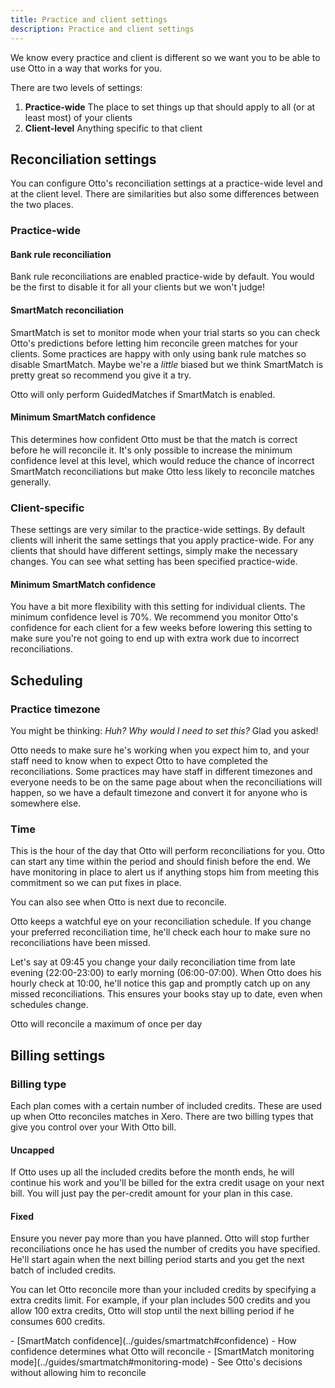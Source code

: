 ```yaml
---
title: Practice and client settings
description: Practice and client settings
---
```



We know every practice and client is different so we want you to be able to use Otto in a way that works for you.

There are two levels of settings:

1. **Practice-wide** The place to set things up that should apply to all (or at least most) of your clients
2. **Client-level** Anything specific to that client

## Reconciliation settings

You can configure Otto's reconciliation settings at a practice-wide level and at the client level. There are similarities but also some differences between the two places.

### Practice-wide

<ClickableImage
  src={practiceReconciliationSettingsImage}
  alt="Screenshot of the reconciliation settings for a practice"
/>

#### Bank rule reconciliation

Bank rule reconciliations are enabled practice-wide by default. You would be the first to disable it for all your clients but we won't judge!

#### SmartMatch reconciliation

SmartMatch is set to monitor mode when your trial starts so you can check Otto's predictions before letting him reconcile green matches for your clients. Some practices are happy with only using bank rule matches so disable SmartMatch. Maybe we're a _little_ biased but we think SmartMatch is pretty great so recommend you give it a try.

<Aside type="caution">
  Otto will only perform GuidedMatches if SmartMatch is enabled.
</Aside>

#### Minimum SmartMatch confidence

This determines how confident Otto must be that the match is correct before he will reconcile it. It's only possible to increase the minimum confidence level at this level, which would reduce the chance of incorrect SmartMatch reconciliations but make Otto less likely to reconcile matches generally.

### Client-specific

<ClickableImage
  src={clientReconciliationSettingsImage}
  alt="Screenshot of the reconciliation settings for a client"
/>

These settings are very similar to the practice-wide settings. By default clients will inherit the same settings that you apply practice-wide. For any clients that should have different settings, simply make the necessary changes. You can see what setting has been specified practice-wide.

#### Minimum SmartMatch confidence

You have a bit more flexibility with this setting for individual clients. The minimum confidence level is 70%. We recommend you monitor Otto's confidence for each client for a few weeks before lowering this setting to make sure you're not going to end up with extra work due to incorrect reconciliations.

## Scheduling

<ClickableImage
  src={schedulingSettingsImage}
  alt="Screenshot of the scheduling settings for a client"
/>

### Practice timezone

You might be thinking: _Huh? Why would I need to set this?_ Glad you asked!

Otto needs to make sure he's working when you expect him to, and your staff need to know when to expect Otto to have completed the reconciliations. Some practices may have staff in different timezones and everyone needs to be on the same page about when the reconciliations will happen, so we have a default timezone and convert it for anyone who is somewhere else.

### Time

This is the hour of the day that Otto will perform reconciliations for you. Otto can start any time within the period and should finish before the end. We have monitoring in place to alert us if anything stops him from meeting this commitment so we can put fixes in place.

You can also see when Otto is next due to reconcile.

Otto keeps a watchful eye on your reconciliation schedule. If you change your preferred reconciliation time, he'll check each hour to make sure no reconciliations have been missed.

Let's say at 09:45 you change your daily reconciliation time from late evening (22:00-23:00) to early morning (06:00-07:00). When Otto does his hourly check at 10:00, he'll notice this gap and promptly catch up on any missed reconciliations. This ensures your books stay up to date, even when schedules change.

<Aside type="caution" title="Please note">
  Otto will reconcile a maximum of once per day
</Aside>

## Billing settings

### Billing type

Each plan comes with a certain number of included credits. These are used up when Otto reconciles matches in Xero. There are two billing types that give you control over your With Otto bill.

#### Uncapped

If Otto uses up all the included credits before the month ends, he will continue his work and you'll be billed for the extra credit usage on your next bill. You will just pay the per-credit amount for your plan in this case.

#### Fixed

Ensure you never pay more than you have planned. Otto will stop further reconciliations once he has used the number of credits you have specified. He'll start again when the next billing period starts and you get the next batch of included credits.

You can let Otto reconcile more than your included credits by specifying a extra credits limit. For example, if your plan includes 500 credits and you allow 100 extra credits, Otto will stop until the next billing period if he consumes 600 credits.

<Aside type="tip" title="Related pages">
  - [SmartMatch confidence](../guides/smartmatch#confidence) - How confidence
  determines what Otto will reconcile - [SmartMatch monitoring
  mode](../guides/smartmatch#monitoring-mode) - See Otto's decisions without
  allowing him to reconcile
</Aside>
